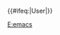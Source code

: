 {{Userbox
  |border-c = #181447
  |border-s = 1
  |id-s     = 14
  |id-fc    = #736FCE
  |info-c   = #736FCE
  |info-s   = 10
  |info-fc  = #ffffff
  |id       = [[File:EmacsIcon.svg|50px|Emacs]]
  |info     = 該用戶使用 '''[[GNU Emacs]]''' 編輯[[文本文件|-{zh-cn:文本文件; zh-tw:文字檔案;}-]]。
}}
<includeonly>{{#ifeq:{{NAMESPACE}}|User|[[Category:emacs 使用者|{{PAGENAME}}]]}}</includeonly>
<noinclude>
[[Category:软件用户框模板|E:emacs]]
</noinclude>
